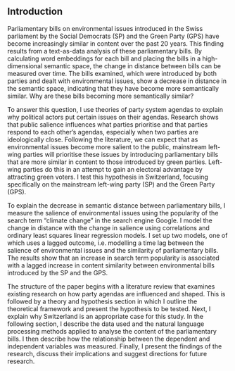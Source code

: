 ## Introduction

Parliamentary bills on environmental issues introduced in the Swiss parliament by the Social Democrats (SP) and the Green Party (GPS) have become increasingly similar in content over the past 20 years. This finding results from a text-as-data analysis of these parliamentary bills. By calculating word embeddings for each bill and placing the bills in a high-dimensional semantic space, the change in distance between bills can be measured over time. The bills examined, which were introduced by both parties and dealt with environmental issues, show a decrease in distance in the semantic space, indicating that they have become more semantically similar. Why are these bills becoming more semantically similar?

To answer this question, I use theories of party system agendas to explain why political actors put certain issues on their agendas. Research shows that public salience influences what parties prioritise and that parties respond to each other's agendas, especially when two parties are ideologically close. Following the literature, we can expect that as environmental issues become more salient to the public, mainstream left-wing parties will prioritise these issues by introducing parliamentary bills that are more similar in content to those introduced by green parties. Left-wing parties do this in an attempt to gain an electoral advantage by attracting green voters. I test this hypothesis in Switzerland, focusing specifically on the mainstream left-wing party (SP) and the Green Party (GPS).

To explain the decrease in semantic distance between parliamentary bills, I measure the salience of environmental issues using the popularity of the search term "climate change" in the search engine Google. I model the change in distance with the change in salience using correlations and ordinary least squares linear regression models. I set up two models, one of which uses a lagged outcome, i.e. modelling a time lag between the salience of environmental issues and the similarity of parliamentary bills. The results show that an increase in search term popularity is associated with a lagged increase in content similarity between environmental bills introduced by the SP and the GPS.

The structure of the paper begins with a literature review that examines existing research on how party agendas are influenced and shaped. This is followed by a theory and hypothesis section in which I outline the theoretical framework and present the hypothesis to be tested. Next, I explain why Switzerland is an appropriate case for this study. In the following section, I describe the data used and the natural language processing methods applied to analyse the content of the parliamentary bills. I then describe how the relationship between the dependent and independent variables was measured. Finally, I present the findings of the research, discuss their implications and suggest directions for future research.